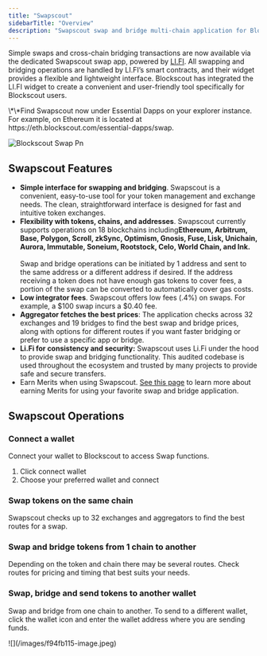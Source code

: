 ```yaml
---
title: "Swapscout"
sidebarTitle: "Overview"
description: "Swapscout swap and bridge multi-chain application for Blockscout users"
---
```


Simple swaps and cross-chain bridging transactions are now available via the dedicated Swapscout swap app, powered by [LI.FI](http://li.fi/). All swapping and bridging operations are handled by LI.FI’s smart contracts, and their widget provides a flexible and lightweight interface. Blockscout has integrated the LI.FI widget to create a convenient and user-friendly tool specifically for Blockscout users.

<Check>
  \*\*Find Swapscout now under Essential Dapps on your explorer instance. For example, on Ethereum it is located at https://eth.blockscout.com/essential-dapps/swap.
</Check>

![Blockscout Swap Pn](/images/blockscout-swap.png)

## Swapscout Features

- **Simple interface for swapping and bridging**. Swapscout is a convenient, easy-to-use tool for your token management and exchange needs. The clean, straightforward interface is designed for fast and intuitive token exchanges.
- **Flexibility with tokens, chains, and addresses**. Swapscout currently supports operations on 18 blockchains including**Ethereum, Arbitrum, Base, Polygon, Scroll, zkSync, Optimism, Gnosis, Fuse, Lisk, Unichain, Aurora, Immutable, Soneium, Rootstock, Celo, World Chain, and Ink.**  \
  \
  Swap and bridge operations can be initiated by 1 address and sent to the same address or a different address if desired. If the address receiving a token does not have enough gas tokens to cover fees, a portion of the swap can be converted to automatically cover gas costs.
- **Low integrator fees**. Swapscout offers low fees (.4%) on swaps. For example, a \$100 swap incurs a \$0.40 fee.
- **Aggregator fetches the best prices**: The application checks across 32 exchanges and 19 bridges to find the best swap and bridge prices, along with options for different routes if you want faster bridging or prefer to use a specific app or bridge.
- **Li.Fi for consistency and security:** Swapscout uses Li.Fi under the hood to provide swap and bridging functionality. This audited codebase is used throughout the ecosystem and trusted by many projects to provide safe and secure transfers.
- Earn Merits when using Swapscout. [See this page](/using-blockscout/swapscout/earn-merits-when-using-swapscout) to learn more about earning Merits for using your favorite swap and bridge application.

## Swapscout Operations

### Connect a wallet

Connect your wallet to Blockscout to access Swap functions.

1. Click connect wallet
2. Choose your preferred wallet and connect


### Swap tokens on the same chain

Swapscout checks up to 32 exchanges and aggregators to find the best routes for a swap. 


### Swap and bridge tokens from 1 chain to another

Depending on the token and chain there may be several routes. Check routes for pricing and timing that best suits your needs.


### Swap, bridge and send tokens to another wallet

Swap and bridge from one chain to another. To send to a different wallet, click the wallet icon and enter the wallet address where you are sending funds.

<Frame caption>
  ![](/images/f94fb115-image.jpeg)
</Frame>